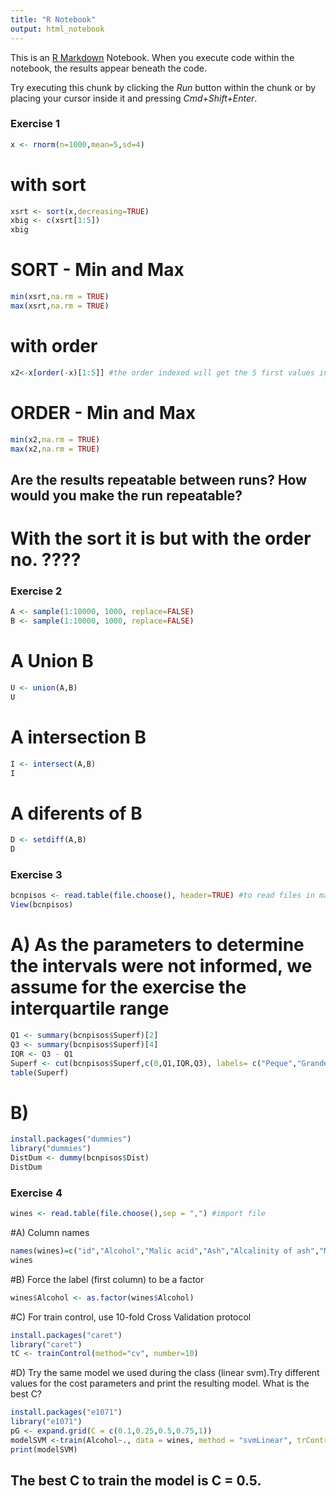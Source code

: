 ```yaml
---
title: "R Notebook"
output: html_notebook
---
```


This is an [R Markdown](http://rmarkdown.rstudio.com) Notebook. When you execute code within the notebook, the results appear beneath the code. 

Try executing this chunk by clicking the *Run* button within the chunk or by placing your cursor inside it and pressing *Cmd+Shift+Enter*. 

### Exercise 1

```r
x <- rnorm(n=1000,mean=5,sd=4)
```
# with sort
```r
xsrt <- sort(x,decreasing=TRUE)
xbig <- c(xsrt[1:5])
xbig
```
# SORT - Min and Max
```r
min(xsrt,na.rm = TRUE)
max(xsrt,na.rm = TRUE)
```
# with order
```r
x2<-x[order(-x)[1:5]] #the order indexed will get the 5 first values in descending order
```
# ORDER - Min and Max
```r
min(x2,na.rm = TRUE)
max(x2,na.rm = TRUE)
```
## Are the results repeatable between runs? How would you make the run repeatable?
# With the sort it is but with the order no. ????


### Exercise 2
```r
A <- sample(1:10000, 1000, replace=FALSE)
B <- sample(1:10000, 1000, replace=FALSE)
```
# A Union B
```r
U <- union(A,B)
U
```
# A intersection B
```r
I <- intersect(A,B)
I
```
# A diferents of B
```r
D <- setdiff(A,B)
D
```

### Exercise 3
```r
bcnpisos <- read.table(file.choose(), header=TRUE) #to read files in mac chosing the file you want from the fold
View(bcnpisos)
```

# A) As the parameters to determine the intervals were not informed, we assume for the exercise the interquartile range
```r
Q1 <- summary(bcnpisos$Superf)[2]
Q3 <- summary(bcnpisos$Superf)[4]
IQR <- Q3 - Q1
Superf <- cut(bcnpisos$Superf,c(0,Q1,IQR,Q3), labels= c("Peque","Grande","MuyGrande"))
table(Superf)  
```

# B) 
```r
install.packages("dummies")
library("dummies")
DistDum <- dummy(bcnpisos$Dist)
DistDum
```

### Exercise 4
```r
wines <- read.table(file.choose(),sep = ",") #import file 
```

#A) Column names
```r
names(wines)=c("id","Alcohol","Malic acid","Ash","Alcalinity of ash","Magnesium","Total phenols","Flavanoids","Nonflavanoid phenols","Proanthocyanins","Color intensity","Hue","OD280/OD315 of diluted wines","Proline")
wines
```

#B) Force the label (first column) to be a factor
```r
wines$Alcohol <- as.factor(wines$Alcohol)
```

#C) For train control, use 10-fold Cross Validation protocol
```r
install.packages("caret")
library("caret")
tC <- trainControl(method="cv", number=10)
```

#D) Try the same model we used during the class (linear svm).Try different values for the cost parameters and print the resulting model. What is the best C?
```r
install.packages("e1071")
library("e1071")
pG <- expand.grid(C = c(0.1,0.25,0.5,0.75,1))
modelSVM <-train(Alcohol~., data = wines, method = "svmLinear", trControl = tC, tuneGrid=pG)
print(modelSVM)
```
## The best C to train the model is C = 0.5.


